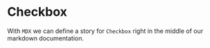 
<Meta title="Text" />

# Checkbox

With `MDX` we can define a story for `Checkbox` right in the middle of our
markdown documentation.

<Preview>
  <Story name="Text">
    <Text test={'hey'} />
  </Story>
</Preview>

<Preview>
  <Story name="Text2">
    <Text2 test={'hey'} />
  </Story>
</Preview>